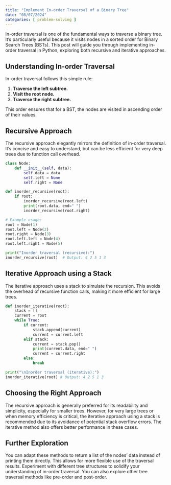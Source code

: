 ```yaml
---
title: "Implement In-order Traversal of a Binary Tree"
date: "08/07/2024"
categories: [ problem-solving ]
---
```


In-order traversal is one of the fundamental ways to traverse a binary tree.  It's particularly useful because it visits nodes in a sorted order for Binary Search Trees (BSTs).  This post will guide you through implementing in-order traversal in Python, exploring both recursive and iterative approaches.

## Understanding In-order Traversal

In-order traversal follows this simple rule:

1. **Traverse the left subtree.**
2. **Visit the root node.**
3. **Traverse the right subtree.**

This order ensures that for a BST, the nodes are visited in ascending order of their values.


## Recursive Approach

The recursive approach elegantly mirrors the definition of in-order traversal. It's concise and easy to understand, but can be less efficient for very deep trees due to function call overhead.

```python
class Node:
    def __init__(self, data):
        self.data = data
        self.left = None
        self.right = None

def inorder_recursive(root):
    if root:
        inorder_recursive(root.left)
        print(root.data, end=" ")
        inorder_recursive(root.right)

# Example usage:
root = Node(1)
root.left = Node(2)
root.right = Node(3)
root.left.left = Node(4)
root.left.right = Node(5)

print("Inorder traversal (recursive):")
inorder_recursive(root)  # Output: 4 2 5 1 3
```

## Iterative Approach using a Stack

The iterative approach uses a stack to simulate the recursion. This avoids the overhead of recursive function calls, making it more efficient for large trees.

```python
def inorder_iterative(root):
    stack = []
    current = root
    while True:
        if current:
            stack.append(current)
            current = current.left
        elif stack:
            current = stack.pop()
            print(current.data, end=" ")
            current = current.right
        else:
            break

print("\nInorder traversal (iterative):")
inorder_iterative(root) # Output: 4 2 5 1 3
```

## Choosing the Right Approach

The recursive approach is generally preferred for its readability and simplicity, especially for smaller trees. However, for very large trees or when memory efficiency is critical, the iterative approach using a stack is recommended due to its avoidance of potential stack overflow errors.  The iterative method also offers better performance in these cases.

##  Further Exploration

You can adapt these methods to return a list of the nodes' data instead of printing them directly. This allows for more flexible use of the traversal results.  Experiment with different tree structures to solidify your understanding of in-order traversal. You can also explore other tree traversal methods like pre-order and post-order.

